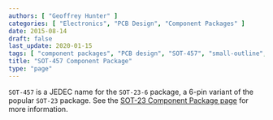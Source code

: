 ```yaml
---
authors: [ "Geoffrey Hunter" ]
categories: [ "Electronics", "PCB Design", "Component Packages" ]
date: 2015-08-14
draft: false
last_update: 2020-01-15
tags: [ "component packages", "PCB design", "SOT-457", "small-outline", "transistor", "SOT-23", "JEDEC", "SOT-23-6" ]
title: "SOT-457 Component Package"
type: "page"
---
```


`SOT-457` is a JEDEC name for the `SOT-23-6` package, a 6-pin variant of the popular `SOT-23` package. See the [SOT-23 Component Package page](../sot-23-component-package) for more information.
